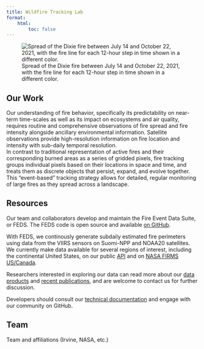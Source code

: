 ```yaml
---
title: Wildfire Tracking Lab
format:
    html:
        toc: false
---
```


![Spread of the Dixie fire between July 14 and October 22, 2021, with the fire line for each 12-hour step in time shown in a different color.](images/dixie_feds.jpg)

## Our Work 

Our understanding of fire behavior, specifically its predictability on near-term time-scales as well as its impact on ecosystems and air quality, requires routine and comprehensive observations of fire spread and fire intensity alongside ancillary environmental information. Satellite observations provide high-resolution information on fire location and intensity with sub-daily temporal resolution.   
In contrast to traditional representation of active fires and their corresponding burned areas as a series of gridded pixels, fire tracking groups individual pixels based on their locations in space and time, and treats them as discrete objects that persist, expand, and evolve together. This “event-based” tracking strategy allows for detailed, regular monitoring of large fires as they spread across a landscape. 

## Resources
Our team and collaborators develop and maintain the Fire Event Data Suite, or FEDS. The FEDS code is open source and available [on GitHub](https://github.com/Earth-Information-System/fireatlas). 

With FEDS, we continously generate subdaily estimated fire perimeters using data from the VIIRS sensors on Suomi-NPP and NOAA20 satellites. We currently make data available for several regions of interest, including the continental United States, on our public [API](nrt.qmd) and on [NASA FIRMS US/Canada](nrt.qmd).

Researchers interested in exploring our data can read more about our [data products](data_overview.qmd) and [recent publications](data_overview.qmd#published-datasets), and are welcome to contact us for further discussion. 

Developers should consult our [technical documentation](system_architecture.qmd) and engage with our community on GitHub.  



## Team
Team and affiliations (Irvine, NASA, etc.)


